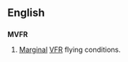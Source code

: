 ==English==

==={{initialism-old|en}}===
'''MVFR'''

# {{context|aviation|lang=en}} [[marginal|Marginal]] [[VFR]] flying conditions.